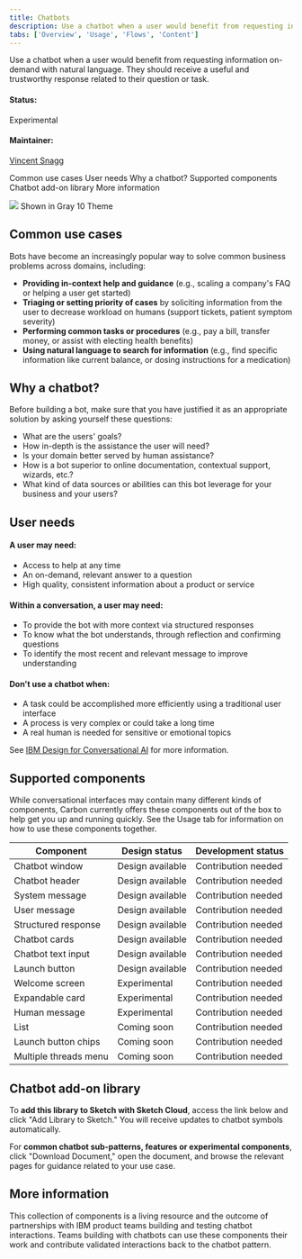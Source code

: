 ```yaml
---
title: Chatbots
description: Use a chatbot when a user would benefit from requesting information on-demand with natural language. They should receive a useful and trustworthy response related to their question or task.
tabs: ['Overview', 'Usage', 'Flows', 'Content']
---
```



<PageDescription>

Use a chatbot when a user would benefit from requesting information on-demand
with natural language. They should receive a useful and trustworthy response
related to their question or task.

</PageDescription>

#### Status:

Experimental

#### Maintainer:

[Vincent Snagg](https://github.com/vincentsnagg)

<AnchorLinks>

<AnchorLink>Common use cases</AnchorLink>
<AnchorLink>User needs</AnchorLink>
<AnchorLink>Why a chatbot?</AnchorLink>
<AnchorLink>Supported components</AnchorLink>
<AnchorLink>Chatbot add-on library</AnchorLink>
<AnchorLink>More information</AnchorLink>

</AnchorLinks>

<Image src="/images/chatbot-0.png" />

<Caption>Shown in Gray 10 Theme</Caption>

## Common use cases

Bots have become an increasingly popular way to solve common business problems across domains, including:

- **Providing in-context help and guidance** (e.g., scaling a company's FAQ or helping a user get started)
- **Triaging or setting priority of cases** by soliciting information from the user to decrease workload on humans (support tickets, patient symptom severity)
- **Performing common tasks or procedures** (e.g., pay a bill, transfer money, or assist with electing health benefits)
- **Using natural language to search for information** (e.g., find specific information like current balance, or dosing instructions for a medication)

## Why a chatbot?

Before building a bot, make sure that you have justified it as an appropriate solution by asking yourself these questions:

- What are the users' goals?
- How in-depth is the assistance the user will need?
- Is your domain better served by human assistance?
- How is a bot superior to online documentation, contextual support, wizards, etc.?
- What kind of data sources or abilities can this bot leverage for your business and your users?

## User needs

#### A user may need:

- Access to help at any time
- An on-demand, relevant answer to a question
- High quality, consistent information about a product or service

#### Within a conversation, a user may need:

- To provide the bot with more context via structured responses
- To know what the bot understands, through reflection and confirming questions
- To identify the most recent and relevant message to improve understanding

#### Don't use a chatbot when:

- A task could be accomplished more efficiently using a traditional user interface
- A process is very complex or could take a long time
- A real human is needed for sensitive or emotional topics

See [IBM Design for Conversational AI](https://www.ibm.com/design/ai/conversation) for more information.

## Supported components

While conversational interfaces may contain many different kinds of components, Carbon currently offers these components out of the box to help get you up and running quickly. See the Usage tab for information on how to use these components together.

| Component             | Design status                            | Development status                               |
| --------------------- | ---------------------------------------- | ------------------------------------------------ |
| Chatbot window        | <Tag type="green">Design available</Tag> | <Tag type="cool-gray"> Contribution needed</Tag> |
| Chatbot header        | <Tag type="green">Design available</Tag> | <Tag type="cool-gray"> Contribution needed</Tag> |
| System message        | <Tag type="green">Design available</Tag> | <Tag type="cool-gray"> Contribution needed</Tag> |
| User message          | <Tag type="green">Design available</Tag> | <Tag type="cool-gray"> Contribution needed</Tag> |
| Structured response   | <Tag type="green">Design available</Tag> | <Tag type="cool-gray"> Contribution needed</Tag> |
| Chatbot cards         | <Tag type="green">Design available</Tag> | <Tag type="cool-gray"> Contribution needed</Tag> |
| Chatbot text input    | <Tag type="green">Design available</Tag> | <Tag type="cool-gray"> Contribution needed</Tag> |
| Launch button         | <Tag type="green">Design available</Tag> | <Tag type="cool-gray"> Contribution needed</Tag> |
| Welcome screen        | <Tag type="teal"> Experimental </Tag>    | <Tag type="cool-gray"> Contribution needed</Tag> |
| Expandable card       | <Tag type="teal"> Experimental </Tag>    | <Tag type="cool-gray"> Contribution needed</Tag> |
| Human message         | <Tag type="teal"> Experimental </Tag>    | <Tag type="cool-gray"> Contribution needed</Tag> |
| List                  | <Tag type="purple"> Coming soon </Tag>   | <Tag type="cool-gray"> Contribution needed</Tag> |
| Launch button chips   | <Tag type="purple"> Coming soon </Tag>   | <Tag type="cool-gray"> Contribution needed</Tag> |
| Multiple threads menu | <Tag type="purple"> Coming soon </Tag>   | <Tag type="cool-gray"> Contribution needed</Tag> |

## Chatbot add-on library

To **add this library to Sketch with Sketch Cloud**, access the link below and click "Add Library to Sketch." You will receive updates to chatbot symbols automatically.

For **common chatbot sub-patterns, features or experimental components**, click "Download Document," open the document, and browse the relevant pages for guidance related to your use case.

<Column colMd={4} colLg={4} noGutterSm>
  <ResourceCard
    subTitle="Sketch library"
    title="Chatbot Design Kit"
    aspectRatio="2:1"
    actionIcon="download"
    href="https://sketch.cloud/s/k8j5g">
    <MdxIcon name="sketch" />
  </ResourceCard>
</Column>

## More information

This collection of components is a living resource and the outcome of partnerships with IBM product teams building and testing chatbot interactions. Teams building with chatbots can use these components their work and contribute validated interactions back to the chatbot pattern.
